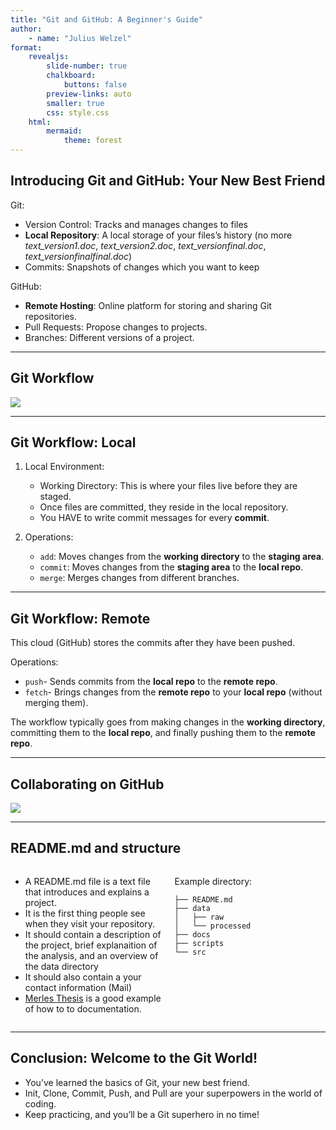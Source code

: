 ```yaml
---
title: "Git and GitHub: A Beginner's Guide"
author: 
    - name: "Julius Welzel"
format:
    revealjs:
        slide-number: true
        chalkboard:
            buttons: false
        preview-links: auto
        smaller: true
        css: style.css
    html: 
        mermaid: 
            theme: forest
---
```


## Introducing Git and GitHub: Your New Best Friend

Git:

- Version Control: Tracks and manages changes to files
- [**Local Repository**]{.local}: A local storage of your files's history (no more *text_version1.doc*, *text_version2.doc*, *text_versionfinal.doc*, *text_versionfinalfinal.doc*)
- Commits: Snapshots of changes which you want to keep

GitHub:

- [**Remote Hosting**]{.remote}: Online platform for storing and sharing Git repositories.
- Pull Requests: Propose changes to projects.
- Branches: Different versions of a project.

---

## Git Workflow

![](pics/git-workflow.png)

---

## Git Workflow: [Local]{.local} 

1. Local Environment:

    - Working Directory: This is where your files live before they are staged.
    - Once files are committed, they reside in the local repository.
    - You HAVE to write commit messages for every [**commit**]{.commit}.



2. Operations:

    - `add`: Moves changes from the **working directory** to the **staging area**.
    - `commit`: Moves changes from the **staging area** to the **local repo**.
    - `merge`:  Merges changes from different branches.

---

## Git Workflow: [Remote]{.remote}

This cloud (GitHub) stores the commits after they have been pushed.

Operations:

- `push`- Sends commits from the **local repo** to the **remote repo**.
- `fetch`- Brings changes from the **remote repo** to your **local repo** (without merging them).

The workflow typically goes from making changes in the **working directory**, committing them to the **local repo**, and finally pushing them to the **remote repo**.

---

## Collaborating on GitHub

![](pics/git-overview.png){fig-align="center"}

---


## README.md and structure

::: columns

::: {.column width="50%"}
- A README.md file is a text file that introduces and explains a project.
- It is the first thing people see when they visit your repository.
- It should contain a description of the project, brief explanaition of the analysis, and an overview of the data directory
- It should also contain a your contact information (Mail)
- [Merles Thesis](https://github.com/MMarieSchuckart/Masters_Thesis) is a good example of how to to documentation.
:::

::: {.column width="50%"}
Example directory:

```	
├── README.md
├── data
│   ├── raw
│   └── processed
├── docs
├── scripts
└── src
```
:::
:::

---

## Conclusion: Welcome to the Git World!

- You've learned the basics of Git, your new best friend.
- Init, Clone, Commit, Push, and Pull are your superpowers in the world of coding.
- Keep practicing, and you'll be a Git superhero in no time!

